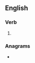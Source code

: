 ==English==

===Verb===
{{head|en|verb form}}

# {{en-third-person singular of|outclass}}

===Anagrams===
* {{anagrams|en|cassoulets|lost causes}}